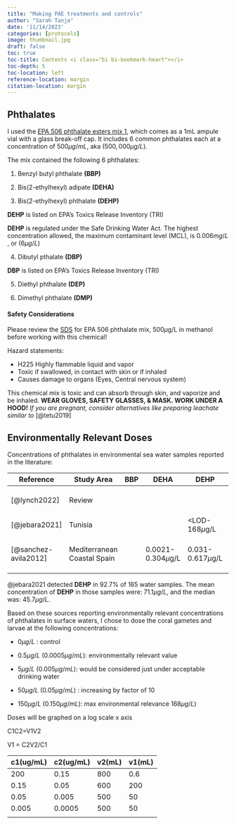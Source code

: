 ```yaml
---
title: "Making PAE treatments and controls"
author: "Sarah Tanja"
date: '11/14/2023'
categories: [protocols]
image: thumbnail.jpg
draft: false
toc: true
toc-title: Contents <i class="bi bi-bookmark-heart"></i>
toc-depth: 5
toc-location: left
reference-location: margin
citation-location: margin
---
```


## Phthalates

I used the [EPA 506 phthalate esters mix 1](https://www.sigmaaldrich.com/US/en/product/supelco/48223?gclid=CjwKCAjw-8qVBhANEiwAfjXLrp8fD-G8yiB_NyrA3OLy3r2jdylgBmHVPUfGFnMp4CMfuVwePGi1dxoCBQIQAvD_BwE), which comes as a 1mL ampule vial with a glass break-off cap. It includes 6 common phthalates each at a concentration of $500\mu g/mL$, aka $(500,000 \mu g/L)$.

The mix contained the following 6 phthalates:

1.  Benzyl butyl phthalate **(BBP)**

2.  Bis(2-ethylhexyl) adipate **(DEHA)**

3.  Bis(2-ethylhexyl) phthalate **(DEHP)**

::: callout-caution
**DEHP** is listed on EPA's Toxics Release Inventory (TRI)
:::

::: callout-caution
**DEHP** is regulated under the Safe Drinking Water Act. The highest concentration allowed, the maximum contaminant level (MCL), is $0.006 mg/L$ , or ($6\mu g/L$)
:::

4.  Dibutyl pthalate **(DBP)**

::: callout-caution
**DBP** is listed on EPA's Toxics Release Inventory (TRI)
:::

5.  Diethyl phthalate **(DEP)**

6.  Dimethyl phthalate **(DMP)**

#### Safety Considerations

Please review the [SDS](https://www.sigmaaldrich.com/US/en/sds/supelco/48223) for EPA 506 phthalate mix, 500$\mu$g/L in methanol before working with this chemical!

Hazard statements:

-   H225 Highly flammable liquid and vapor
-   Toxic if swallowed, in contact with skin or if inhaled
-   Causes damage to organs (Eyes, Central nervous system)

::: callout-caution
This chemical mix is toxic and can absorb through skin, and vaporize and be inhaled. **WEAR GLOVES, SAFETY GLASSES, & MASK. WORK UNDER A HOOD!** *If you are pregnant, consider alternatives like preparing leachate similar to* [@tetu2019]
:::

## Environmentally Relevant Doses

Concentrations of phthalates in environmental sea water samples reported in the literature:

| Reference            | Study Area                  | BBP | DEHA                 | DEHP                | DBP                | DEP                 | DMP                     | $\sum$PAE         |
|----------------------|-----------------------------|-----|----------------------|---------------------|--------------------|---------------------|-------------------------|-------------------|
| [@lynch2022]         | Review                      |     |                      |                     |                    |                     |                         | 0.5 - 10 $\mu$g/L |
| [@jebara2021]        | Tunisia                     |     |                      | \<LOD-168$\mu$g/L   | \<LOD-30.5$\mu$g/L | \<LOD-17.0$\mu$g/L  |                         |                   |
| [@sanchez-avila2012] | Mediterranean Coastal Spain |     | 0.0021-0.304$\mu$g/L | 0.031-0.617$\mu$g/L |                    | 0.024-0.483$\mu$g/L | 0.0028 - 0.142 $\mu$g/L |                   |

@jebara2021 detected **DEHP** in 92.7% of 165 water samples. The mean concentration of **DEHP** in those samples were: $71.1\mu g/L$, and the median was: $45.7 \mu g/L$.

Based on these sources reporting environmentally relevant concentrations of phthalates in surface waters, I chose to dose the coral gametes and larvae at the following concentrations:

-   $0\mu g/L$ : control

-   $0.5\mu g/L$ ($0.0005 \mu g/mL$): environmentally relevant value

-   $5 \mu g/L$ ($0.005 \mu g/mL$): would be considered just under acceptable drinking water

-   $50 \mu g/L$ ($0.05 \mu g/mL$) : increasing by factor of 10

-   $150 \mu g/L$ ($0.150 \mu g/mL$): max environmental relevance $168 \mu g/L$)

::: callout-tip
Doses will be graphed on a log scale x axis
:::

C1C2=V1V2

V1 = C2V2/C1

| c1(ug/mL) | c2(ug/mL) | v2(mL) | v1(mL) |
|-----------|-----------|--------|--------|
| 200       | 0.15      | 800    | 0.6    |
| 0.15      | 0.05      | 600    | 200    |
| 0.05      | 0.005     | 500    | 50     |
| 0.005     | 0.0005    | 500    | 50     |
|           |           |        |        |
